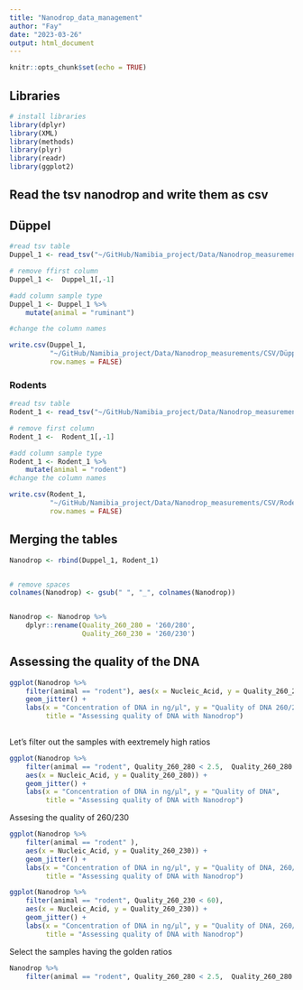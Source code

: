 ```yaml
---
title: "Nanodrop_data_management"
author: "Fay"
date: "2023-03-26"
output: html_document
---
```


```r
knitr::opts_chunk$set(echo = TRUE)
```

## Libraries

```r
# install libraries
library(dplyr)
library(XML)
library(methods)
library(plyr)
library(readr)
library(ggplot2)
```

## Read the tsv nanodrop and write them as csv

## Düppel

```r
#read tsv table
Duppel_1 <- read_tsv("~/GitHub/Namibia_project/Data/Nanodrop_measurements/Düppel_26022023_2.tsv")

# remove ffirst column
Duppel_1 <-  Duppel_1[,-1]

#add column sample type
Duppel_1 <- Duppel_1 %>% 
    mutate(animal = "ruminant")

#change the column names

write.csv(Duppel_1, 
          "~/GitHub/Namibia_project/Data/Nanodrop_measurements/CSV/Düppel_26022023.csv",
          row.names = FALSE)
```

### Rodents

```r
#read tsv table
Rodent_1 <- read_tsv("~/GitHub/Namibia_project/Data/Nanodrop_measurements/Rodents_26032023.tsv")

# remove first column
Rodent_1 <-  Rodent_1[,-1]

#add column sample type
Rodent_1 <- Rodent_1 %>% 
    mutate(animal = "rodent")
#change the column names

write.csv(Rodent_1, 
          "~/GitHub/Namibia_project/Data/Nanodrop_measurements/CSV/Rodents_26032023.csv",
          row.names = FALSE)
```


## Merging the tables

```r
Nanodrop <- rbind(Duppel_1, Rodent_1)


# remove spaces
colnames(Nanodrop) <- gsub(" ", "_", colnames(Nanodrop))


Nanodrop <- Nanodrop %>%
    dplyr::rename(Quality_260_280 = '260/280',
                  Quality_260_230 = '260/230')
```


## Assessing the quality of the DNA

```r
ggplot(Nanodrop %>%
    filter(animal == "rodent"), aes(x = Nucleic_Acid, y = Quality_260_280)) +
    geom_jitter() +
    labs(x = "Concentration of DNA in ng/µl", y = "Quality of DNA 260/280 ratio", 
         title = "Assessing quality of DNA with Nanodrop") 
    
```
Let's filter out the samples with eextremely high ratios

```r
           
ggplot(Nanodrop %>%
    filter(animal == "rodent", Quality_260_280 < 2.5,  Quality_260_280 > 1.5 ),
    aes(x = Nucleic_Acid, y = Quality_260_280)) +
    geom_jitter() +
    labs(x = "Concentration of DNA in ng/µl", y = "Quality of DNA", 
         title = "Assessing quality of DNA with Nanodrop") 
```


Assesing the quality of 260/230

```r
           
ggplot(Nanodrop %>%
    filter(animal == "rodent" ),
    aes(x = Nucleic_Acid, y = Quality_260_230)) +
    geom_jitter() +
    labs(x = "Concentration of DNA in ng/µl", y = "Quality of DNA, 260/230", 
         title = "Assessing quality of DNA with Nanodrop") 
```


```r
           
ggplot(Nanodrop %>%
    filter(animal == "rodent", Quality_260_230 < 60), 
    aes(x = Nucleic_Acid, y = Quality_260_230)) +
    geom_jitter() +
    labs(x = "Concentration of DNA in ng/µl", y = "Quality of DNA, 260/230", 
         title = "Assessing quality of DNA with Nanodrop") 
```
Select the samples having the golden ratios

```r
Nanodrop %>%
    filter(animal == "rodent", Quality_260_280 < 2.5,  Quality_260_280 > 1.5 )
```

